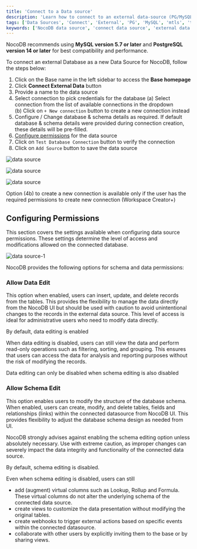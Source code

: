 ```yaml
---
title: 'Connect to a Data source'
description: 'Learn how to connect to an external data-source (PG/MySQL) in NocoDB.'
tags: ['Data Sources', 'Connect', 'External', 'PG', 'MySQL', 'mtls', 'tls', 'ssl']
keywords: ['NocoDB data source', 'connect data source', 'external data source', 'PG data source', 'MySQL data source']
---
```


<Callout type="info"> NocoDB recommends using **MySQL version 5.7 or later** and **PostgreSQL version 14 or later** for best compatibility and performance. </Callout>

To connect an external Database as a new Data Source for NocoDB, follow the steps below:
1. Click on the Base name in the left sidebar to access the **Base homepage**
2. Click **Connect External Data** button
3. Provide a name to the data source
4. Select connection to pick credentials for the database 
   (a) Select connection from the list of available connections in the dropdown  
   (b) Click on `+ New connection` button to create a new connection instead  
5. Configure / Change database & schema details as required. If default database & schema details were provided during connection creation, these details will be pre-filled.
6. [Configure permissions](#configuring-permissions) for the data source
7. Click on `Test Database Connection` button to verify the connection
8. Click on `Add Source` button to save the data source

![data source](/img/v2/data-source/data-source-1.png)  
  
![data source](/img/v2/data-source/data-source-2.png)   
  
![data source](/img/v2/data-source/data-source-3.png)    

<Callout type="info">Option (4b) to create a new connection is available only if the user has the required permissions to create new connection (Workspace Creator+)</Callout>

## Configuring Permissions
This section covers the settings available when configuring data source permissions. These settings determine the level of access and modifications allowed on the connected database.

![data source-1](/img/v2/data-source/data-source-permissions.png)

NocoDB provides the following options for schema and data permissions:


### Allow Data Edit
This option when enabled, users can insert, update, and delete records from the tables. This provides the flexibility to manage the data directly from the NocoDB UI but should be used with caution to avoid unintentional changes to the records in the external data source. This level of access is ideal for administrative users who need to modify data directly. 

By default, data editing is enabled

When data editing is disabled, users can still view the data and perform read-only operations such as filtering, sorting, and grouping. This ensures that users can access the data for analysis and reporting purposes without the risk of modifying the records.

<Callout type="info">Data editing can only be disabled when schema editing is also disabled</Callout>


### Allow Schema Edit
This option enables users to modify the structure of the database schema. When enabled, users can create, modify, and delete tables, fields and relationships (links) within the connected datasource from NocoDB UI. This provides flexibility to adjust the database schema design as needed from UI.

<Callout type="warn">
NocoDB strongly advises against enabling the schema editing option unless absolutely necessary. Use with extreme caution, as improper changes can severely impact the data integrity and functionality of the connected data source.
</Callout>

By default, schema editing is disabled.

Even when schema editing is disabled, users can still

- add (augment) virtual columns such as Lookup, Rollup and Formula. These virtual columns do not alter the underlying schema of the connected data source.
- create views to customize the data presentation without modifying the original tables.
- create webhooks to trigger external actions based on specific events within the connected datasource.
- collaborate with other users by explicitly inviting them to the base or by sharing views.

